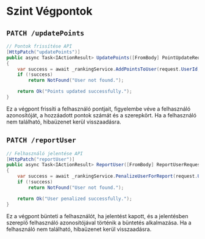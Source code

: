 # Szint Végpontok

## `PATCH /updatePoints`
```csharp
// Pontok frissítése API
[HttpPatch("updatePoints")]
public async Task<IActionResult> UpdatePoints([FromBody] PointUpdateRequest request)
{
    var success = await _rankingService.AddPointsToUser(request.UserId, request.Points, request.Role);
    if (!success)
        return NotFound("User not found.");

    return Ok("Points updated successfully.");
}
```
Ez a végpont frissíti a felhasználó pontjait, figyelembe véve a felhasználó azonosítóját, a hozzáadott pontok számát és a szerepkört. Ha a felhasználó nem található, hibaüzenet kerül visszaadásra.

## `PATCH /reportUser`
```csharp
// Felhasználó jelentése API
[HttpPatch("reportUser")]
public async Task<IActionResult> ReportUser([FromBody] ReportUserRequest request)
{
    var success = await _rankingService.PenalizeUserForReport(request.UserId);
    if (!success)
        return NotFound("User not found.");

    return Ok("User penalized successfully.");
}
```
Ez a végpont bünteti a felhasználót, ha jelentést kapott, és a jelentésben szereplő felhasználó azonosítójával történik a büntetés alkalmazása. Ha a felhasználó nem található, hibaüzenet kerül visszaadásra.